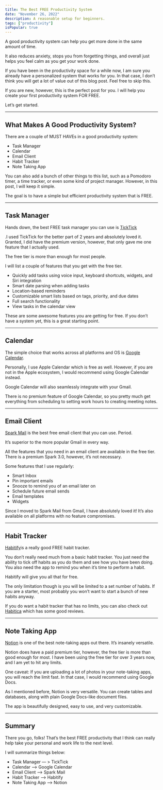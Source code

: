 ```yaml
---
title: The Best FREE Productivity System
date: "November 26, 2022"
description: A reasonable setup for beginners.
tags: ["productivity"]
isPopular: true
---
```

A good productivity system can help you get more done in the same amount of time. 

It also reduces anxiety, stops you from forgetting things, and overall just helps you feel calm as you get your work done.

If you have been in the productivity space for a while now, I am sure you already have a personalized system that works for you. In that case, I don’t think you will get a lot of value out of this blog post. Feel free to skip this. 

If you are new, however, this is the perfect post for you. I will help you create your first productivity system FOR FREE. 

Let’s get started. 
- - -
## What Makes A Good Productivity System? 
There are a couple of MUST HAVEs in a good productivity system:

* Task Manager
* Calendar
* Email Client
* Habit Tracker
* Note Taking App

You can also add a bunch of other things to this list, such as a Pomodoro timer, a time tracker, or even some kind of project manager. However, in this post, I will keep it simple. 

The goal is to have a simple but efficient productivity system that is FREE. 
- - -
## Task Manager 
Hands down, the best FREE task manager you can use is [TickTick](https://ticktick.com/about/features)

.I used TickTick for the better part of 2 years and absolutely loved it. Granted, I did have the premium version, however, that only gave me one feature that I actually used. 

The free tier is more than enough for most people. 

I will list a couple of features that you get with the free tier.

* Quickly add tasks using voice input, keyboard shortcuts, widgets, and Siri integration
* Smart date parsing when adding tasks 
* Location-based reminders
* Customizable smart lists based on tags, priority, and due dates
* Full search functionality
* View tasks in the calendar view

These are some awesome features you are getting for free. If you don’t have a system yet, this is a great starting point. 
- - -
## Calendar
The simple choice that works across all platforms and OS is [Google Calendar](https://calendar.google.com). 

Personally, I use Apple Calendar which is free as well. However, if you are not in the Apple ecosystem, I would recommend using Google Calendar instead. 

Google Calendar will also seamlessly integrate with your Gmail. 

There is no premium feature of Google Calendar, so you pretty much get everything from scheduling to setting work hours to creating meeting notes. 
- - -
## Email Client
[Spark Mail](https://sparkmailapp.com) is the best free email client that you can use. Period. 

It’s superior to the more popular Gmail in every way. 

All the features that you need in an email client are available in the free tier. There is a premium Spark 3.0, however, it’s not necessary. 

Some features that I use regularly:

* Smart Inbox
* Pin important emails
* Snooze to remind you of an email later on
* Schedule future email sends
* Email templates 
* Widgets 

Since I moved to Spark Mail from Gmail, I have absolutely loved it! It’s also available on all platforms with no feature compromises. 
- - -
## Habit Tracker
[Habitify](https://www.habitify.me)is a really good FREE habit tracker. 

You don’t really need much from a basic habit tracker. You just need the ability to tick off habits as you do them and see how you have been doing. You also need the app to remind you when it’s time to perform a habit. 

Habitify will give you all that for free. 

The only limitation though is you will be limited to a set number of habits. If you are a starter, most probably you won’t want to start a bunch of new habits anyway. 

If you do want a habit tracker that has no limits, you can also check out [Habitica](https://habitica.com/static/home) which has some good reviews. 
- - -
## Note Taking App
[Notion](http://notion.so/) is one of the best note-taking apps out there. It’s insanely versatile.

Notion does have a paid premium tier, however, the free tier is more than good enough for most. I have been using the free tier for over 3 years now, and I am yet to hit any limits. 

One caveat: If you are uploading a lot of photos in your note-taking apps, you will reach the limit fast. In that case, I would recommend using Google Docs.

As I mentioned before, Notion is very versatile. You can create tables and databases, along with plain Google Docs-like document files. 

The app is beautifully designed, easy to use, and very customizable. 
- - -
## Summary
There you go, folks! That’s the best FREE productivity that I think can really help take your personal and work life to the next level. 

I will summarize things below:

* Task Manager — > TickTick
* Calendar —> Google Calendar
* Email Client —> Spark Mail
* Habit Tracker —> Habitify
* Note Taking App —> Notion

